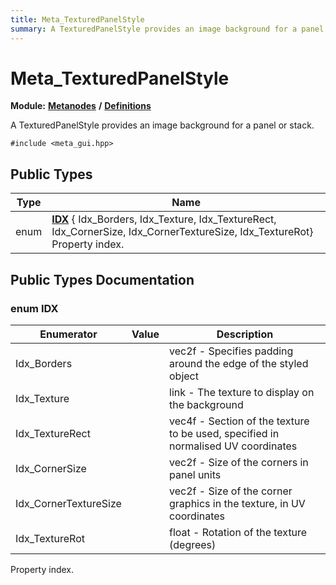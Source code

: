 ```yaml
---
title: Meta_TexturedPanelStyle
summary: A TexturedPanelStyle provides an image background for a panel or stack. 
---
```


# Meta_TexturedPanelStyle

**Module:** **[Metanodes](../../modules/metanodes/index.mdx)** **/** **[Definitions](../../modules/metanodes/definitions.mdx)**

A TexturedPanelStyle provides an image background for a panel or stack. 

`#include <meta_gui.hpp>`

## Public Types

| Type           | Name           |
| -------------- | -------------- |
| enum| **[IDX](#enum-idx)** { Idx_Borders, Idx_Texture, Idx_TextureRect, Idx_CornerSize, Idx_CornerTextureSize, Idx_TextureRot}<br />Property index.  |

## Public Types Documentation

### enum IDX

| Enumerator | Value | Description |
| ---------- | ----- | ----------- |
| Idx_Borders | | vec2f - Specifies padding around the edge of the styled object   |
| Idx_Texture | | link - The texture to display on the background   |
| Idx_TextureRect | | vec4f - Section of the texture to be used, specified in normalised UV coordinates   |
| Idx_CornerSize | | vec2f - Size of the corners in panel units   |
| Idx_CornerTextureSize | | vec2f - Size of the corner graphics in the texture, in UV coordinates   |
| Idx_TextureRot | | float - Rotation of the texture (degrees)   |

Property index. 
